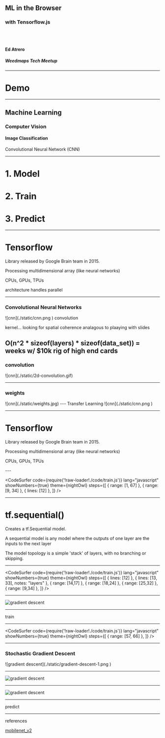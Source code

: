 
<Head>
  <title>ML in the Browser</title>
</Head>

## ML in the Browser
### with Tensorflow.js

<br />
<br />

#### Ed Atrero

##### Weedmaps Tech Meetup

---
<h1>Demo</h1>

---
<h2>Machine Learning</h2>
<Appear>
  <h3>Computer Vision</h3>
  <h4>Image Classification</h4>
  <p>Convolutional Neural Network (CNN)</p>
</Appear>

---
<Appear>
  <h1>1. Model</h1>
  <h1>2. Train</h1>
  <h1>3. Predict</h1>
</Appear>


---
<h1>Tensorflow</h1>

<Appear>
  <p>Library released by Google Brain team in 2015.</p>
  <p>Processing multidimensional array (like neural networks)</p>
  <p>CPUs, GPUs, TPUs</p>
  <p>architecture handles parallel</p>
</Appear>

---
<h3>Convolutional Neural Networks</h3>
![cnn](./static/cnn.png )

<Notes>
convolution 

kernel... looking for spatial coherence
analagous to plaaying with slides

O(n^2 * sizeof(layers) * sizeof(data_set)) = weeks w/ $10k rig of high end cards
</Notes>
---

<h3>convolution</h3>
![cnn](./static/2d-convolution.gif)

---

<h3>weights</h3>
![cnn](./static/weights.jpg)
---
Transfer Learning
![cnn](./static/cnn.png )

---
<h1>Tensorflow</h1>

<Appear>
  <p>Library released by Google Brain team in 2015.</p>
  <p>Processing multidimensional array (like neural networks)</p>
  <p>CPUs, GPUs, TPUs</p>
</Appear>
---

<CodeSurfer
  code={require('!raw-loader!./code/train.js')}
  lang="javascript"
  showNumbers={true}
  theme={nightOwl}
  steps={[
    { range: [1, 67] },
    { range: [9, 34] },
    { lines: [12] },
  ]}
/>

---

<h1>tf.sequential()</h1>


<Appear>
  <p>Creates a tf.Sequential model.</p> 
  <p>A sequential model is any model where the outputs of one layer are the inputs to the next layer</p>
  <p>The model topology is a simple 'stack' of layers, with no branching or skipping.</p>
</Appear>

---

<CodeSurfer
  code={require('!raw-loader!./code/train.js')}
  lang="javascript"
  showNumbers={true}
  theme={nightOwl}
  steps={[
    { lines: [12] },
    { lines: [13, 33], notes: "layers" },
    { range: [14,17] },
    { range: [18,24] },
    { range: [25,32] },
    { range: [9,34] },
  ]}
/>

---
![gradient descent](./static/mobilenet.png )

---

train

---

<CodeSurfer
  code={require('!raw-loader!./code/train.js')}
  lang="javascript"
  showNumbers={true}
  theme={nightOwl}
  steps={[
    { range: [57, 66] },
  ]}
/>





---

<h3> Stochastic Gradient Descent </h3>
![gradient descent](./static/gradient-descent-1.png )

---
![gradient descent](./static/gradient-descent-2.png )

---

![gradient descent](./static/opt2.gif )

---
predict

---

references

[mobilenet_v2](https://github.com/tensorflow/models/blob/master/research/slim/nets/mobilenet/mobilenet_v2.py)